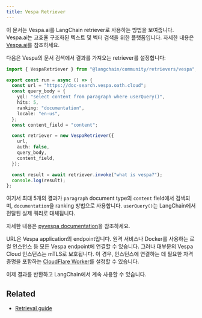 ```yaml
---
title: Vespa Retriever
---
```


이 문서는 Vespa.ai를 LangChain retriever로 사용하는 방법을 보여줍니다.
Vespa.ai는 고효율 구조화된 텍스트 및 벡터 검색을 위한 플랫폼입니다.
자세한 내용은 [Vespa.ai](https://vespa.ai)를 참조하세요.

다음은 Vespa의 문서 검색에서 결과를 가져오는 retriever를 설정합니다:

```typescript
import { VespaRetriever } from "@langchain/community/retrievers/vespa";

export const run = async () => {
  const url = "https://doc-search.vespa.oath.cloud";
  const query_body = {
    yql: "select content from paragraph where userQuery()",
    hits: 5,
    ranking: "documentation",
    locale: "en-us",
  };
  const content_field = "content";

  const retriever = new VespaRetriever({
    url,
    auth: false,
    query_body,
    content_field,
  });

  const result = await retriever.invoke("what is vespa?");
  console.log(result);
};
```

여기서 최대 5개의 결과가 `paragraph` document type의 `content` field에서 검색되며,
`documentation`을 ranking 방법으로 사용합니다. `userQuery()`는 LangChain에서 전달된 실제 쿼리로 대체됩니다.

자세한 내용은 [pyvespa documentation](https://pyvespa.readthedocs.io/en/latest/getting-started-pyvespa.html#Query)을 참조하세요.

URL은 Vespa application의 endpoint입니다.
원격 서비스나 Docker를 사용하는 로컬 인스턴스 등 모든 Vespa endpoint에 연결할 수 있습니다.
그러나 대부분의 Vespa Cloud 인스턴스는 mTLS로 보호됩니다.
이 경우, 인스턴스에 연결하는 데 필요한 자격 증명을 포함하는 [CloudFlare Worker](https://cloud.vespa.ai/en/security/cloudflare-workers)를 설정할 수 있습니다.

이제 결과를 반환하고 LangChain에서 계속 사용할 수 있습니다.

## Related

- [Retrieval guide](/oss/langchain/retrieval)